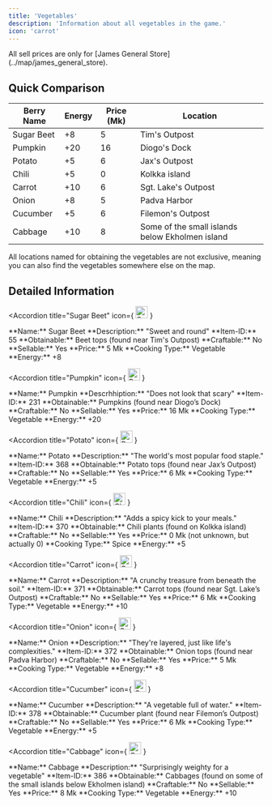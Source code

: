 ```yaml
---
title: 'Vegetables'
description: 'Information about all vegetables in the game.'
icon: 'carrot'
---
```


<Note type="warning">
  All sell prices are only for [James General Store](../map/james_general_store).
</Note>

## Quick Comparison

| Berry Name | Energy | Price (Mk) | Location |
|------------|--------|------------|----------|
| Sugar Beet | +8 | 5 | Tim's Outpost |
| Pumpkin | +20 | 16 | Diogo's Dock |
| Potato | +5 | 6 | Jax's Outpost |
| Chili | +5 | 0 | Kolkka island |
| Carrot | +10 | 6 | Sgt. Lake's Outpost |
| Onion | +8 | 5 | Padva Harbor |
| Cucumber | +5 | 6 | Filemon's Outpost |
| Cabbage | +10 | 8 | Some of the small islands below Ekholmen island |

<Note type="info">
  All locations named for obtaining the vegetables are not exclusive, meaning you can also find the vegetables somewhere else on the map.
</Note>

## Detailed Information

<AccordionGroup>

<Accordion 
  title="Sugar Beet" 
  icon={
    <img 
      src="https://i.imgur.com/uihqrKM.png" 
      alt="Sugar Beet Icon" 
      width="24" 
      height="24"
    />
  }
>
  <div className="flex flex-row space-x-4">
    <div>
      **Name:** Sugar Beet  
      **Description:** "Sweet and round"  
      **Item-ID:** 55  
      **Obtainable:** Beet tops (found near Tim's Outpost)  
      **Craftable:** No  
      **Sellable:** Yes  
      **Price:** 5 Mk  
      **Cooking Type:** Vegetable  
      **Energy:** +8  
    </div>
  </div>
</Accordion>

<Accordion 
  title="Pumpkin" 
  icon={
    <img 
      src="https://i.imgur.com/3IFlkTD.png" 
      alt="Pumpkin Icon" 
      width="24" 
      height="24"
    />
  }
>
  <div className="flex flex-row space-x-4">
    <div>
      **Name:** Pumpkin  
      **Descrhhiption:** "Does not look that scary"  
      **Item-ID:** 231  
      **Obtainable:** Pumpkins (found near Diogo’s Dock)  
      **Craftable:** No  
      **Sellable:** Yes  
      **Price:** 16 Mk  
      **Cooking Type:** Vegetable  
      **Energy:** +20 
    </div>
  </div>
</Accordion>

<Accordion 
  title="Potato" 
  icon={
    <img 
      src="https://i.imgur.com/alEGh4K.png" 
      alt="Potato Icon" 
      width="24" 
      height="24"
    />
  }
>
  <div className="flex flex-row space-x-4">
    <div>
      **Name:** Potato   
      **Description:** "The world's most popular food staple."  
      **Item-ID:** 368  
      **Obtainable:** Potato tops (found near Jax’s Outpost)  
      **Craftable:** No  
      **Sellable:** Yes  
      **Price:** 6 Mk  
      **Cooking Type:** Vegetable  
      **Energy:** +5  
    </div>
  </div>
</Accordion>

<Accordion 
  title="Chili" 
  icon={
    <img 
      src="https://i.imgur.com/VeEQHVI.png" 
      alt="Chili Icon" 
      width="24" 
      height="24"
    />
  }
>
  <div className="flex flex-row space-x-4">
    <div>
      **Name:** Chili   
      **Description:** "Adds a spicy kick to your meals."  
      **Item-ID:** 370  
      **Obtainable:** Chili plants (found on Kolkka island)  
      **Craftable:** No  
      **Sellable:** Yes  
      **Price:** 0 Mk (not unknown, but actually 0)  
      **Cooking Type:** Spice
      **Energy:** +5  
    </div>
  </div>
</Accordion>

<Accordion 
  title="Carrot" 
  icon={
    <img 
      src="https://i.imgur.com/lE8HzhS.png" 
      alt="Carrot Icon" 
      width="24" 
      height="24"
    />
  }
>
  <div className="flex flex-row space-x-4">
    <div>
      **Name:** Carrot    
      **Description:** "A crunchy treasure from beneath the soil."  
      **Item-ID:** 371  
      **Obtainable:** Carrot tops (found near Sgt. Lake’s Outpost)  
      **Craftable:** No  
      **Sellable:** Yes  
      **Price:** 6 Mk  
      **Cooking Type:** Vegetable  
      **Energy:** +10
    </div>
  </div>
</Accordion>

<Accordion 
  title="Onion" 
  icon={
    <img 
      src="https://i.imgur.com/i3mocLf.png" 
      alt="Onion Icon" 
      width="24" 
      height="24"
    />
  }
>
  <div className="flex flex-row space-x-4">
    <div>
      **Name:** Onion   
      **Description:** "They're layered, just like life's complexities."  
      **Item-ID:** 372  
      **Obtainable:** Onion tops (found near 	Padva Harbor)  
      **Craftable:** No  
      **Sellable:** Yes  
      **Price:** 5 Mk  
      **Cooking Type:** Vegetable  
      **Energy:** +8 
    </div>
  </div>
</Accordion>

<Accordion 
  title="Cucumber" 
  icon={
    <img 
      src="https://i.imgur.com/2SJ86xO.png" 
      alt="Cucumber Icon" 
      width="24" 
      height="24"
    />
  }
>
  <div className="flex flex-row space-x-4">
    <div>
      **Name:** Cucumber   
      **Description:** "A vegetable full of water."  
      **Item-ID:** 378  
      **Obtainable:** Cucumber plant (found near Filemon’s Outpost)  
      **Craftable:** No  
      **Sellable:** Yes  
      **Price:** 6 Mk  
      **Cooking Type:** Vegetable  
      **Energy:** +5 
    </div>
  </div>
</Accordion>

<Accordion 
  title="Cabbage" 
  icon={
    <img 
      src="https://i.imgur.com/9VIRTNT.png" 
      alt="Cabbage Icon" 
      width="24" 
      height="24"
    />
  }
>
  <div className="flex flex-row space-x-4">
    <div>
      **Name:** Cabbage   
      **Description:** "Surprisingly weighty for a vegetable"  
      **Item-ID:** 386  
      **Obtainable:** Cabbages (found on some of the small islands below Ekholmen island)  
      **Craftable:** No  
      **Sellable:** Yes  
      **Price:** 8 Mk  
      **Cooking Type:** Vegetable  
      **Energy:** +10  
    </div>
  </div>
</Accordion>

</AccordionGroup>